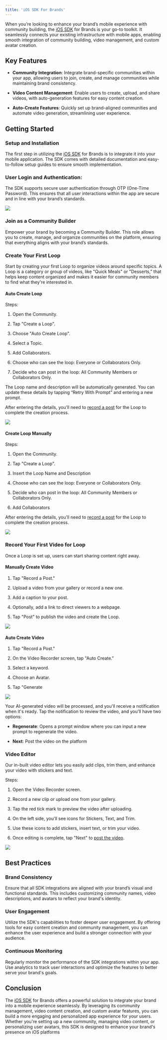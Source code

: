 ```yaml
---
title: 'iOS SDK For Brands'
---
```


When you’re looking to enhance your brand’s mobile experience with community building, the [iOS SDK](https://resources.begenuin.com/developers/sdk-docs/ios_sdk) for Brands is your go-to toolkit. It seamlessly connects your existing infrastructure with mobile apps, enabling smooth integration of community building, video management, and custom avatar creation.

## Key Features

-   **Community Integration**: Integrate brand-specific communities within your app, allowing users to join, create, and manage communities while maintaining brand consistency.
    

-   **Video Content Management**: Enable users to create, upload, and share videos, with auto-generation features for easy content creation.
    

-   **Auto-Create Features**: Quickly set up brand-aligned communities and automate video generation, streamlining user experience.
    

  

## Getting Started

### Setup and Installation

The first step in utilizing the [iOS SDK](https://resources.begenuin.com/developers/sdk-docs/ios_sdk) for Brands is to integrate it into your mobile application. The SDK comes with detailed documentation and easy-to-follow setup guides to ensure smooth implementation.

### User Login and Authentication:

The SDK supports secure user authentication through OTP (One-Time Password). This ensures that all user interactions within the app are secure and in line with your brand’s standards.

![](https://lh7-rt.googleusercontent.com/docsz/AD_4nXfjSuqKczOtHxRJWSewJ6pAPz1UxC6J7fLlhzyMKTvLuPnUs-3T87H8rhr47Upx2WA1H8mkes7XJRgyuku0HWrInxaq9_c4PuIZcpBIEMFjC-ZQBUptgiJZDugW_gskrmYzosRz6LwPxnbCTlrj3EGr2qs?key=96kqymjggzWSyD2vnD21hA)

### Join as a Community Builder

Empower your brand by becoming a Community Builder. This role allows you to create, manage, and organize communities on the platform, ensuring that everything aligns with your brand’s standards.

  

### Create Your First Loop

  

Start by creating your first Loop to organize videos around specific topics. A Loop is a category or group of videos, like "Quick Meals" or "Desserts," that helps keep content organized and makes it easier for community members to find what they're interested in.

#### Auto Create Loop

Steps:

1.  Open the Community.
    
2.  Tap "Create a Loop".
    
3.  Choose "Auto Create Loop".
    
4.  Select a Topic.
    
5.  Add Collaborators.
    
6.  Choose who can see the loop: Everyone or Collaborators Only.
    
7.  Decide who can post in the loop: All Community Members or Collaborators Only.
    

The Loop name and description will be automatically generated. You can update these details by tapping “Retry With Prompt” and entering a new prompt.

After entering the details, you'll need to [record a post](https://resources.begenuin.com/developers/guides/ios_sdk_for_brands#record-your-first-video-for-loop) for the Loop to complete the creation process.

![](https://lh7-rt.googleusercontent.com/docsz/AD_4nXcoIGKjsH5XJ_CfePxJs3hulCgsSAjZvZksTpgGQyOld7tx2BZIIbWJ_hru6-Bdtehz8mSAC0SVARAJfz3OJ6_yRHosQovo3CUscWZaLKKNK6BbgTAupBNvoY_jp2Ag4RhElAu9_6TyAZMmIVL2wmKi_O0?key=96kqymjggzWSyD2vnD21hA)

#### Create Loop Manually

Steps:

  

1.  Open the Community.
    
2.  Tap "Create a Loop".
    
3.  Insert the Loop Name and Description
    
4.  Choose who can see the loop: Everyone or Collaborators Only.
    
5.  Decide who can post in the loop: All Community Members or Collaborators Only.
    
6.  Add Collaborators
    

After entering the details, you'll need to [record a post](https://resources.begenuin.com/developers/guides/ios_sdk_for_brands#record-your-first-video-for-loop) for the Loop to complete the creation process.

![](https://lh7-rt.googleusercontent.com/docsz/AD_4nXdPUijwbQJrDRhsj8GF634ZouYUIIPSGlSrVXf1Ocrbgk8u4z3LOtV9hSlG_4NfSxEY_MT1A8trGKeMLFX0QAhwJw1d0kHARO1KXHqrgK29WoP9Wp149Wwvi_BpTylHMGVTZg-RP03KLXVfRAyDtxs0rTNY?key=96kqymjggzWSyD2vnD21hA)

  

### Record Your First Video for Loop

Once a Loop is set up, users can start sharing content right away.

#### Manually Create Video

1.  Tap "Record a Post."
    
2.  Upload a video from your gallery or record a new one.
    
3.  Add a caption to your post.
    
4.  Optionally, add a link to direct viewers to a webpage.
    
5.  Tap "Post" to publish the video and create the Loop.
    

![](https://lh7-rt.googleusercontent.com/docsz/AD_4nXfa6YSIWP8XKgSVHcGPgUWLqhYaIEbA9n8hbaq1L2L-pnoykIDBYbT09_GfKEpRDuTBdL-OtHoPSW-pk32dMx8fU4mQeOZGBj8C_AyZbD1IxteA7VQqNcuOs02S3jX88d1-K7-1G_h1f2EdvsmK80uusnFp?key=96kqymjggzWSyD2vnD21hA)

#### Auto Create Video

1.  Tap "Record a Post."
    
2.  On the Video Recorder screen, tap "Auto Create."
    
3.  Select a keyword.
    
4.  Choose an Avatar.
    
5.  Tap "Generate
    

![](https://lh7-rt.googleusercontent.com/docsz/AD_4nXft0eCyAb8_N_WeSU8GZAmaf8Zp0FlVCHcoJ_y0kBQ_0SdEQOUdfmz7QwWhG8fTUhy-HDInS20meGfZoM65nvPuy9FUHkFZtLYOCoRIKNIlzAsMBLJ9n1n5jDmtprmcc6uIBqI9bZNZqh0-NDo_c8KDSS89?key=96kqymjggzWSyD2vnD21hA)

Your AI-generated video will be processed, and you'll receive a notification when it's ready. Tap the notification to review the video, and you'll have two options:

-   **Regenerate**: Opens a prompt window where you can input a new prompt to regenerate the video.
    
-   **Next**: Post the video on the platform  
      
    

  

### Video Editor

Our in-built video editor lets you easily add clips, trim them, and enhance your video with stickers and text.

Steps:

1.  Open the Video Recorder screen.
    
2.  Record a new clip or upload one from your gallery.
    
3.  Tap the red tick mark to preview the video after uploading.
    
4.  On the left side, you'll see icons for Stickers, Text, and Trim.
    
5.  Use these icons to add stickers, insert text, or trim your video.
    
6.  Once editing is complete, tap "Next" to [post the video](https://docs.google.com/document/d/1VX8zLPrBzFjvmq-pFXgoX4QrfFIYwUKTvcdy-tQ2bIc/edit#heading=h.c6nrlia8yqmo).
    

![](https://lh7-rt.googleusercontent.com/docsz/AD_4nXfR2JlT7BsuifKOhGtcG6ncbZByJKjV-rC3I0w8bPsHpmTSzd0LPL-aMrlMyhAh585DMrbBFP2Rh3gYxcVKQs8uJkvSavtKD1H1r_AgMSh2RoY6Hu_P92fz9SyARqVUkTf6v9ttzyxNr_lMzKwFTwzt7_tW?key=96kqymjggzWSyD2vnD21hA)

  
  

## Best Practices

### Brand Consistency

Ensure that all SDK integrations are aligned with your brand’s visual and functional standards. This includes customizing community names, video descriptions, and avatars to reflect your brand's identity.

### User Engagement

Utilize the SDK's capabilities to foster deeper user engagement. By offering tools for easy content creation and community management, you can enhance the user experience and build a stronger connection with your audience.

### Continuous Monitoring

Regularly monitor the performance of the SDK integrations within your app. Use analytics to track user interactions and optimize the features to better serve your brand's goals.

## Conclusion

The [iOS SDK](https://resources.begenuin.com/developers/sdk-docs/ios_sdk) for Brands offers a powerful solution to integrate your brand into a mobile experience seamlessly. By leveraging its community management, video content creation, and custom avatar features, you can build a more engaging and personalized app experience for your users. Whether you're setting up a new community, managing video content, or personalizing user avatars, this SDK is designed to enhance your brand's presence on iOS platforms
